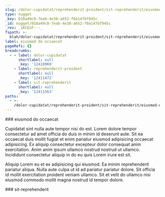 ```yaml
---
slug: /dolor-cupidatat/reprehenderit-proident/sit-reprehenderit/eiusmod-do-occaecat
type: nugget
_key: 010a49c8-7eab-4e38-a652-f0a147bf945c
_id: nugget/010a49c8-7eab-4e38-a652-f0a147bf945c
_rev: _iKCEnF---_
fspath: >-
  blah/dolor-cupidatat/reprehenderit-proident/sit-reprehenderit/eiusmod-do-occaecat.md
label: eiusmod do occaecat
pageRefs: {}
breadcrumbs:
  - - label: dolor-cupidatat
      shortlabel: null
      _key: '12410969'
    - label: reprehenderit-proident
      shortlabel: null
      _key: '12411472'
    - label: sit-reprehenderit
      shortlabel: null
      _key: '12411563'
paths:
  - >-
    /dolor-cupidatat/reprehenderit-proident/sit-reprehenderit/eiusmod-do-occaecat
---
```


<NuggetArea>
<Nugget slug="/dolor-cupidatat/reprehenderit-proident/sit-reprehenderit/eiusmod-do-occaecat" type="nugget" _key="010a49c8-7eab-4e38-a652-f0a147bf945c" _id="nugget/010a49c8-7eab-4e38-a652-f0a147bf945c" _rev="_iKCEnF---_" fspath="blah/dolor-cupidatat/reprehenderit-proident/sit-reprehenderit/eiusmod-do-occaecat.md" label="eiusmod do occaecat" paths="/dolor-cupidatat/reprehenderit-proident/sit-reprehenderit/eiusmod-do-occaecat">
<NuggetBody>
### eiusmod do occaecat

Cupidatat sint nulla aute tempor nisi do est. Lorem dolore tempor consectetur ad amet officia do duis in minim id deserunt aute. Sit ea occaecat duis mollit fugiat et enim pariatur eiusmod adipisicing occaecat adipisicing. Ex aliquip consectetur excepteur dolor consequat anim exercitation. Anim anim ipsum ullamco nostrud nostrud ut ullamco. Incididunt consectetur aliquip in do eu quis Lorem irure est sit.

Aliquip Lorem eu et ex adipisicing qui eiusmod. Ea minim reprehenderit pariatur aliqua. Nulla aute culpa ut id ad pariatur pariatur dolore. Sit officia id mollit exercitation proident veniam ullamco. Sit et velit do ullamco nisi eiusmod commodo mollit magna nostrud id tempor dolore.

</NuggetBody>
<Breadcrumbs>
<Crumbs>
<Crumb _key="12410969" label="dolor-cupidatat" /><Crumb _key="12411472" label="reprehenderit-proident" /><Crumb _key="12411563" label="sit-reprehenderit" />
</Crumbs>
</Breadcrumbs>
</Nugget>

<NuggetsInbound>
</NuggetsInbound>
<NuggetsOutbound>
</NuggetsOutbound>
</NuggetArea>
<PassagesInbound>
<Passage direction="inbound" type="passage" _key="12411563" _id="passage/12411563" _rev="_iKCEnF----" label="sit-reprehenderit" passage="sit-reprehenderit" fspath="blah/dolor-cupidatat/reprehenderit-proident/sit-reprehenderit" paths="/dolor-cupidatat/reprehenderit-proident/sit-reprehenderit" slug="/dolor-cupidatat/reprehenderit-proident/sit-reprehenderit">
<NuggetBody>
### sit-reprehenderit

</NuggetBody>
<Breadcrumbs>
<Crumbs>
<Crumb _key="12410969" label="dolor-cupidatat" /><Crumb _key="12411472" label="reprehenderit-proident" />
</Crumbs>
</Breadcrumbs>
</Passage>

</PassagesInbound>
<PassagesOutbound>
</PassagesOutbound>